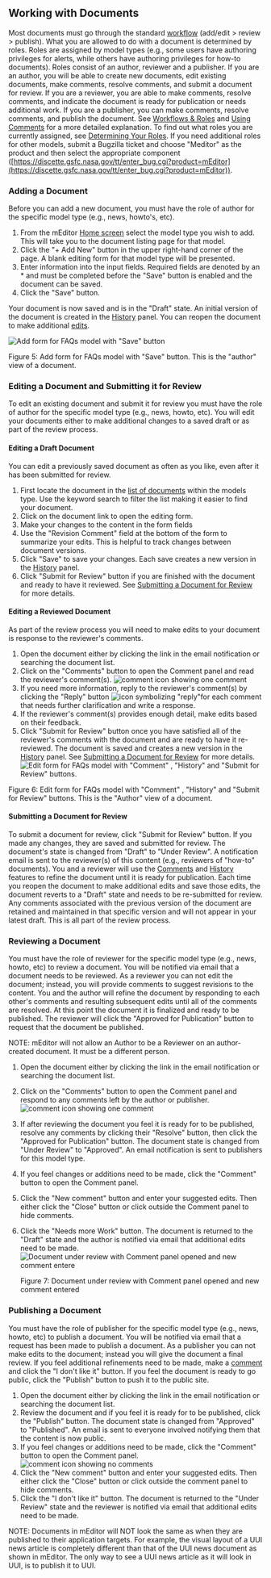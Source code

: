 ## Working with Documents

Most documents must go through the standard [workflow](#workflows) (add/edit > review > publish). What you are allowed to do with a document is determined by roles. Roles are assigned by model types (e.g., some users have authoring privileges for alerts, while others have authoring privileges for how-to documents). Roles consist of an author, reviewer and a publisher. If you are an author, you will be able to create new documents, edit existing documents, make comments, resolve comments, and submit a document for review. If you are a reviewer, you are able to make comments, resolve comments, and indicate the document is ready for publication or needs additional work. If you are a publisher, you can make comments, resolve comments, and publish the document. See [Workflows & Roles](#workflows-and-roles) and [Using Comments](#using-comments) for a more detailed explanation. To find out what roles you are currently assigned, see [Determining Your Roles](#determining-your-roles). If you need additional roles for other models, submit a Bugzilla ticket and choose "Meditor" as the product and then select the appropriate component ([https://discette.gsfc.nasa.gov/tt/enter_bug.cgi?product=mEditor](https://discette.gsfc.nasa.gov/tt/enter_bug.cgi?product=mEditor)).

### Adding a Document

Before you can add a new document, you must have the role of author for the specific model type (e.g., news, howto's, etc).

1. From the mEditor [Home screen](#meditor-home-screen) select the model type you wish to add. This will take you to the document listing page for that model.
1. Click the "\+ Add New" button in the upper right-hand corner of the page. A blank editing form for that model type will be presented.
1. Enter information into the input fields. Required fields are denoted by an \* and must be completed before the "Save" button is enabled and the document can be saved.
1. Click the "Save" button.

Your document is now saved and is in the "Draft" state. An initial version of the document is created in the [History](#versions-and-history) panel. You can reopen the document to make additional [edits](#editing-a-document-and-submitting-it-for-review).

![Add form for FAQs model with "Save" button](/meditor/docs/images/user-guide/working-with-documents__add-document.png)

Figure 5: Add form for FAQs model with "Save" button. This is the "author" view of a document.

### Editing a Document and Submitting it for Review

To edit an existing document and submit it for review you must have the role of author for the specific model type (e.g., news, howto, etc). You will edit your documents either to make additional changes to a saved draft or as part of the review process.

#### Editing a Draft Document

You can edit a previously saved document as often as you like, even after it has been submitted for review.

1. First locate the document in the [list of documents](#viewing-documents) within the models type. Use the keyword search to filter the list making it easier to find your document.
1. Click on the document link to open the editing form.
1. Make your changes to the content in the form fields
1. Use the "Revision Comment" field at the bottom of the form to summarize your edits. This is helpful to track changes between document versions.
1. Click "Save" to save your changes. Each save creates a new version in the [History](#versions-and-history) panel.
1. Click "Submit for Review" button if you are finished with the document and ready to have it reviewed. See [Submitting a Document for Review](#submitting-a-document-for-review) for more details.

#### Editing a Reviewed Document

As part of the review process you will need to make edits to your document is response to the reviewer's comments.

1. Open the document either by clicking the link in the email notification or searching the document list.
1. Click on the "Comments" button to open the Comment panel and read the reviewer's comment(s). ![comment icon showing one comment](/meditor/docs/images/user-guide/comment-icon--1.png)
1. If you need more information, reply to the reviewer's comment(s) by clicking the "Reply" button ![icon symbolizing "reply"](/meditor/docs/images/user-guide/comment-reply-button.png)for each comment that needs further clarification and write a response.
1. If the reviewer's comment(s) provides enough detail, make edits based on their feedback.
1. Click "Submit for Review" button once you have satisfied all of the reviewer's comments with the document and are ready to have it re-reviewed. The document is saved and creates a new version in the [History](#versions-and-history) panel. See [Submitting a Document for Review](#submitting-a-document-for-review) for more details.
   ![Edit form for FAQs model with "Comment" , "History" and "Submit for Review" buttons.](/meditor/docs/images/user-guide/working-with-documents__edit-document.png)

Figure 6: Edit form for FAQs model with "Comment" , "History" and "Submit for Review" buttons. This is the "Author" view of a document.

#### Submitting a Document for Review

To submit a document for review, click "Submit for Review" button. If you made any changes, they are saved and submitted for review. The document's state is changed from "Draft" to "Under Review". A notification email is sent to the reviewer(s) of this content (e.g., reviewers of "how-to" documents). You and a reviewer will use the [Comments](#using-comments) and [History](#versions-and-history) features to refine the document until it is ready for publication. Each time you reopen the document to make additional edits and save those edits, the document reverts to a "Draft" state and needs to be re-submitted for review. Any comments associated with the previous version of the document are retained and maintained in that specific version and will not appear in your latest draft. This is all part of the review process.

### Reviewing a Document

You must have the role of reviewer for the specific model type (e.g., news, howto, etc) to review a document. You will be notified via email that a document needs to be reviewed. As a reviewer you can not edit the document; instead, you will provide comments to suggest revisions to the content. You and the author will refine the document by responding to each other's comments and resulting subsequent edits until all of the comments are resolved. At this point the document it is finalized and ready to be published. The reviewer will click the "Approved for Publication" button to request that the document be published.

NOTE: mEditor will not allow an Author to be a Reviewer on an author-created document. It must be a different person.

1. Open the document either by clicking the link in the email notification or searching the document list.
1. Click on the "Comments" button to open the Comment panel and respond to any comments left by the author or publisher.
   ![comment icon showing one comment](/meditor/docs/images/user-guide/comment-icon--1.png)
1. If after reviewing the document you feel it is ready for to be published, resolve any comments by clicking their "Resolve" button, then click the "Approved for Publication" button. The document state is changed from "Under Review" to "Approved". An email notification is sent to publishers for this model type.
1. If you feel changes or additions need to be made, click the "Comment" button to open the Comment panel.
1. Click the "New comment" button and enter your suggested edits. Then either click the "Close" button or click outside the Comment panel to hide comments.
1. Click the "Needs more Work" button. The document is returned to the "Draft" state and the author is notified via email that additional edits need to be made.
   ![Document under review with Comment panel opened and new comment entere](/meditor/docs/images/user-guide/working-with-documents__review-document.png)

    Figure 7: Document under review with Comment panel opened and new comment entered

### Publishing a Document

You must have the role of publisher for the specific model type (e.g., news, howto, etc) to publish a document. You will be notified via email that a request has been made to publish a document. As a publisher you can not make edits to the document; instead you will give the document a final review. If you feel additional refinements need to be made, make a [comment](#using-comments) and click the "I don't like it" button. If you feel the document is ready to go public, click the "Publish" button to push it to the public site.

1. Open the document either by clicking the link in the email notification or searching the document list.
1. Review the document and if you feel it is ready for to be published, click the "Publish" button. The document state is changed from "Approved" to "Published". An email is sent to everyone involved notifying them that the content is now public.
1. If you feel changes or additions need to be made, click the "Comment" button to open the Comment panel.
   ![comment icon showing no comments](/meditor/docs/images/user-guide/comment-icon--0.png)
1. Click the "New comment" button and enter your suggested edits. Then either click the "Close" button or click outside the comment panel to hide comments.
1. Click the "I don't like it" button. The document is returned to the "Under Review" state and the reviewer is notified via email that additional edits need to be made.

NOTE: Documents in mEditor will NOT look the same as when they are published to their application targets. For example, the visual layout of a UUI news article is completely different than that of the UUI news document as shown in mEditor. The only way to see a UUI news article as it will look in UUI, is to publish it to UUI.
